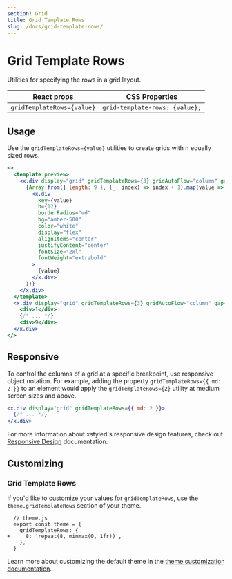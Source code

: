 ```yaml
---
section: Grid
title: Grid Template Rows
slug: /docs/grid-template-rows/
---
```


# Grid Template Rows

Utilities for specifying the rows in a grid layout.

<carbon-ad />

| React props                | CSS Properties                 |
| -------------------------- | ------------------------------ |
| `gridTemplateRows={value}` | `grid-template-rows: {value};` |

## Usage

Use the `gridTemplateRows={value}` utilities to create grids with n equally sized rows.

```jsx preview color=amber
<>
  <template preview>
    <x.div display="grid" gridTemplateRows={3} gridAutoFlow="column" gap={4}>
      {Array.from({ length: 9 }, (_, index) => index + 1).map(value => (
        <x.div
          key={value}
          h={12}
          borderRadius="md"
          bg="amber-500"
          color="white"
          display="flex"
          alignItems="center"
          justifyContent="center"
          fontSize="2xl"
          fontWeight="extrabold"
        >
          {value}
        </x.div>
      ))}
    </x.div>
  </template>
  <x.div display="grid" gridTemplateRows={3} gridAutoFlow="column" gap={4}>
    <div>1</div>
    {/* ... */}
    <div>9</div>
  </x.div>
</>
```

## Responsive

To control the columns of a grid at a specific breakpoint, use responsive object notation. For example, adding the property `gridTemplateRows={{ md: 2 }}` to an element would apply the `gridTemplateRows={2}` utility at medium screen sizes and above.

```jsx
<x.div display="grid" gridTemplateRows={{ md: 2 }}>
  {/* ... */}
</x.div>
```

For more information about xstyled's responsive design features, check out [Responsive Design](/docs/responsive-design/) documentation.

## Customizing

### Grid Template Rows

If you'd like to customize your values for `gridTemplateRows`, use the `theme.gridTemplateRows` section of your theme.

```diffjs
  // theme.js
  export const theme = {
    gridTemplateRows: {
+     8: 'repeat(8, minmax(0, 1fr))',
    },
  }
```

Learn more about customizing the default theme in the [theme customization documentation](/docs/theme/).

